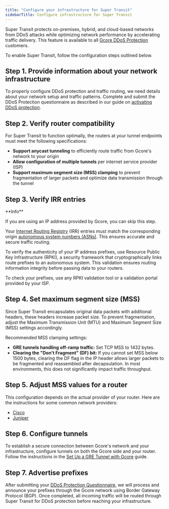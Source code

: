 ---
title: "Configure your infrastructure for Super Transit"
sidebarTitle: Configure infrastructure for Super Transit
---

Super Transit protects on-premises, hybrid, and cloud-based networks from DDoS attacks while optimizing network performance by accelerating traffic delivery. This feature is available to all [Gcore DDoS Protection](https://gcore.com/ddos-protection) customers.

To enable Super Transit, follow the configuration steps outlined below.

## Step 1. Provide information about your network infrastructure

To properly configure DDoS protection and traffic routing, we need details about your network setup and traffic patterns. Complete and submit the DDoS Protection questionnaire as described in our guide on [activating DDoS protection](/ddos-protection/activate-ddos-protection).

## Step 2. Verify router compatibility

For Super Transit to function optimally, the routers at your tunnel endpoints must meet the following specifications:

  * **Support anycast tunneling** to efficiently route traffic from Gcore's network to your origin
  * **Allow configuration of multiple tunnels** per internet service provider (ISP)
  * **Support maximum segment size (MSS) clamping** to prevent fragmentation of larger packets and optimize data transmission through the tunnel



## Step 3. Verify IRR entries

<Info>
**Info**

If you are using an IP address provided by Gcore, you can skip this step.
</Info>

Your [Internet Routing Registry](https://irr.net/) (IRR) entries must match the corresponding origin [autonomous system numbers (ASNs)](https://en.wikipedia.org/wiki/Autonomous_system_\(Internet\)). This ensures accurate and secure traffic routing.

To verify the authenticity of your IP address prefixes, use Resource Public Key Infrastructure (RPKI), a security framework that cryptographically links route prefixes to an autonomous system. This validation ensures routing information integrity before passing data to your routers.

To check your prefixes, use any RPKI validation tool or a validation portal provided by your ISP.

## Step 4. Set maximum segment size (MSS)

Since Super Transit encapsulates original data packets with additional headers, these headers increase packet size. To prevent fragmentation, adjust the Maximum Transmission Unit (MTU) and Maximum Segment Size (MSS) settings accordingly.

Recommended MSS clamping settings:

  * **GRE tunnels handling off-ramp traffic:** Set TCP MSS to 1432 bytes.
  * **Clearing the "Don't Fragment" (DF) bit:** If you cannot set MSS below 1500 bytes, clearing the DF flag in the IP header allows larger packets to be fragmented and reassembled after decapsulation. In most environments, this does not significantly impact traffic throughput.



## Step 5. Adjust MSS values for a router

This configuration depends on the actual provider of your router. Here are the instructions for some common network providers:

  * [Cisco](https://www.cisco.com/en/US/docs/ios-xml/ios/ipapp/command/ip_tcp_adjust-mss_through_ip_wccp_web-cache_accelerated.html#GUID-68044D35-A53E-42C1-A7AB-9236333DA8C4)
  * [Juniper](https://www.juniper.net/documentation/en_US/junos/topics/reference/configuration-statement/tcp-mss-edit-system.html)



## Step 6. Configure tunnels

To establish a secure connection between Gcore's network and your infrastructure, configure tunnels on both the Gcore side and your router. Follow the instructions in the [Set Up a GRE Tunnel with Gcore](/ddos-protection/gre-tunneling/set-a-gre-tunnel-with-gcore) guide.

## Step 7. Advertise prefixes

After submitting your [DDoS Protection Questionnaire](/ddos-protection/activate-ddos-protection#ddos-questionnaire), we will process and announce your prefixes through the Gcore network using Border Gateway Protocol (BGP). Once completed, all incoming traffic will be routed through Super Transit for DDoS protection before reaching your infrastructure.